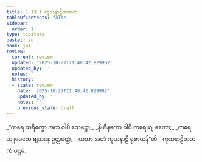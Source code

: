 ```yaml
---
title: 1.13.1 ကုသနာဠိဇာတက
tableOfContents: false
sidebar:
  order: 1
type: tipitaka
basket: su
book: ja1
review:
  current: review
  updated: '2025-10-27T21:48:42.829902'
  updated_by: ''
  notes: ''
  history:
  - state: review
    date: '2025-10-27T21:48:42.829902'
    updated_by: ''
    notes: ''
    previous_state: draft
---
```



<ReviewStatus review={frontmatter.review} showDetails={true} />

<HypothesisAnnotation frontmatter={frontmatter} />

<DynamicBreadcrumb />

<Division number="121" book="ja1" e="ch" v="22" p="28">

<Paragraph number="269" type="verses" book="ja1">
_“ကရေ သရိက္ခော အထ ဝါပိ သေဋ္ဌော,_  
_နိဟီနကော ဝါပိ ကရေယျ ဧကော;_  
_ကရေယျုမေတေ ဗျသနေ ဥတ္တမတ္ထံ,_  
_ယထာ အဟံ ကုသနာဠိ ရုစာယန်”တိ._  


</Paragraph>
</Division>

<Paragraph number="270" type="center" book="ja1">
ကုသနာဠိဇာတကံ ပဌမံ.
</Paragraph>